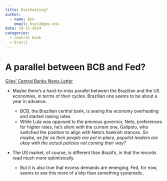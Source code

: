 ```yaml
---
title: Overheating?
author: 
  - name: Ben
    email: bson3@gmu.edu
date: 10-15-2024
categories:
  - central bank
  - Brazil
---
```


# A parallel between BCB and Fed?
[Giles' Central Banks News Letter](https://ep.ft.com/permalink/emails/eyJlbWFpbCI6ImNkNDIwZDhjMzFjZTRiZmFhYzNiZjE3Mjg2IiwgInRyYW5zYWN0aW9uSWQiOiIyYzZhYTBmNy0wMmVhLTQ0MGUtODA1Yy1iMzBhMGRlMmIxMDkiLCAiYmF0Y2hJZCI6IjNmOWJhOTk5LTU4NjUtNDQ2Yi05YWUyLWQ1ZmM3MzEyMDRiZCJ9)


- Maybe there's a hard-to-miss parallel between the Brazilian and the US economies, in terms of their cycles. Brazilian one seems to be about a year in advance.

  - BCB, the Brazilian central bank, is seeing the economy overheating and started raising rates.
  - While Lula was opposed to the previous governor, Neto, preferences for higher rates, he's silent with the current one, Galipolo, who switched the position to align with Neto's hawkish stances. *So maybe, as far as their people are put in place, populist leaders are okay with the actual policies not coming their way?*
  
- The US market, of course, is different than Brazil's, in that the records read much more optimisically. 
  
  - But it is also true that excess demands are emerging. Fed, for now, seems to see this more of a blip than something systematic.
  

